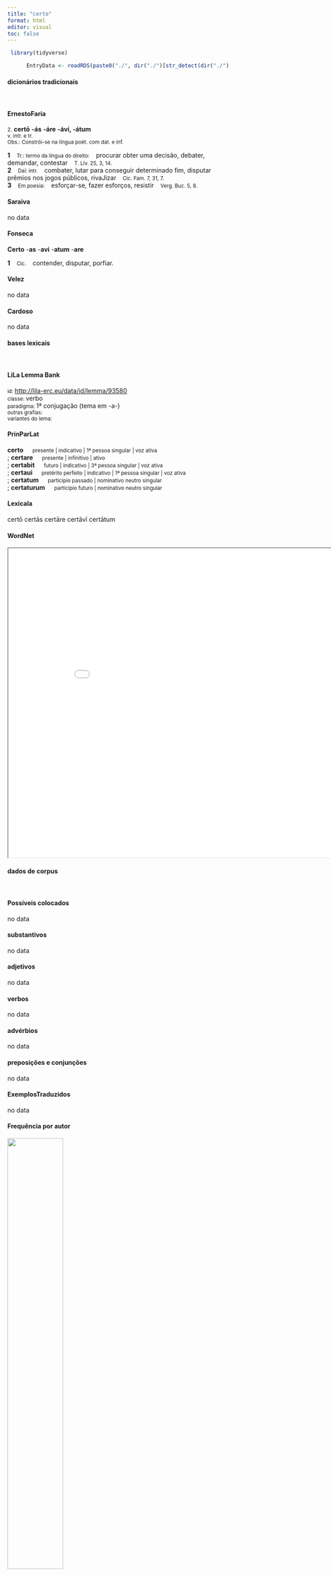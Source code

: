 ```yaml
---
title: "certo"
format: html
editor: visual
toc: false
---
```



```r
 library(tidyverse) 

      EntryData <- readRDS(paste0("./", dir("./")[str_detect(dir("./"), "_xx99-101-114-116-111xx_.rds")]))

```


#### dicionários tradicionais

&emsp;




::: panel-tabset

#### ErnestoFaria

<small>2.</small> <b>certō</b> <b>-ás</b> <b>-áre</b> <b>-áví, -átum</b> <br> <small>v. intr. e tr.</small> <br> <small>Obs.: Constrói-se na língua poét. com dat. e inf.</small>   <p> <b>1</b> &ensp; <small>Tr.: termo da língua do direito:</small> &ensp; procurar obter uma decisão, debater, demandar, contestar &ensp; <small>T. Lív. 25, 3, 14.</small> <br> <b>2</b> &ensp; <small>Daí: intr.</small> &ensp; combater, lutar para conseguir determinado fim, disputar prêmios nos jogos públicos, rivaJizar &ensp; <small>Cíc. Fam. 7, 31, 7.</small> <br> <b>3</b> &ensp; <small>Em poesia:</small> &ensp; esforçar-se, fazer esforços, resistir &ensp; <small>Verg. Buc. 5, 8.</small> </p>




#### Saraiva

no data




#### Fonseca

<b>Certo</b> -<b>as</b> -<b>avi</b> -<b>atum</b> -<b>are</b>   <p> <b>1</b> &ensp; <small>Cic.</small> &ensp; contender, disputar, porfiar. </p>




#### Velez

no data




#### Cardoso

no data


:::



#### bases lexicais

&emsp;






::: panel-tabset

#### LiLa Lemma Bank

<small> id: </small> <a href=' http://lila-erc.eu/data/id/lemma/93580 ' target="_blank"> http://lila-erc.eu/data/id/lemma/93580 </a> <br>
<small> classe: </small> verbo    <br>
<small> paradigma: </small> 1ª conjugação (tema em -a-) <br>
<small> outras grafias: </small>  <br>
<small> variantes do lema: </small>  <br>





#### PrinParLat

<b> certo </b>&emsp;<small> presente | indicativo | 1ª pessoa singular | voz ativa </small><br>
; <b> certare </b>&emsp;<small> presente | infinitivo | ativo </small><br>
; <b> certabit </b>&emsp;<small> futuro | indicativo | 3ª pessoa singular | voz ativa </small><br>
; <b> certaui </b>&emsp;<small> pretérito perfeito | indicativo | 1ª pessoa singular | voz ativa </small><br>
; <b> certatum </b>&emsp;<small> particípio passado | nominativo neutro singular </small><br>
; <b> certaturum </b>&emsp;<small> particípio futuro | nominativo neutro singular </small><br>





#### Lexicala

certō 
 certās 
 certāre 
 certāvī 
 certātum




#### WordNet

<iframe width='900' height='700' src='Media/Tree__xx99-101-114-116-111xx__sem_type_lexemes_pt.html'>

</iframe>


:::



#### dados de corpus

&emsp;




::: panel-tabset

#### Possíveis colocados

no data




#### substantivos

no data




#### adjetivos

no data




#### verbos

no data




#### advérbios

no data




#### preposições e conjunções

no data


:::



::: panel-tabset

#### ExemplosTraduzidos

no data




#### Frequência por autor

![](./Media/barchart__xx99-101-114-116-111xx__lemma_BY_author_Frequencies.webp){width=50% fig-alt='This charts plots the frequency of lemma by author_Frequencies. The Sallustius subcorpus registers the highest normalized frequency, with the value of 5.57 and an absolute frequency of 6. The Suetonius subcorpus follows, with a normalized frequency of 0 and an absolute frequency of 0. the subcorpus with the least normalized frequency is Caesar with the normalized value of 0 and an absolute freqeuncy of 0. here are all the values: subcorpus: Caesar ; normalized frequency: 0 ; absolute frequency: 0. subcorpus: Cicero ; normalized frequency: 7 ; absolute frequency: 0.436071864643293. subcorpus: Horatius ; normalized frequency: 2 ; absolute frequency: 1.77604120415594. subcorpus: Ovidius ; normalized frequency: 0 ; absolute frequency: 0. subcorpus: Phaedrus ; normalized frequency: 1 ; absolute frequency: 1.5181417944436. subcorpus: Sallustius ; normalized frequency: 6 ; absolute frequency: 5.56534644281607. subcorpus: Seneca ; normalized frequency: 2 ; absolute frequency: 0.373266643026446. subcorpus: Suetonius ; normalized frequency: 0 ; absolute frequency: 0. subcorpus: Tacitus ; normalized frequency: 1 ; absolute frequency: 3.43288705801579. subcorpus: Vergilius ; normalized frequency: 1 ; absolute frequency: 1.93050193050193. subcorpus: Hieronymus ; normalized frequency: 0 ; absolute frequency: 0'}




#### Frequência por gênero

![](./Media/barchart__xx99-101-114-116-111xx__lemma_BY_genre_Frequencies.webp){width=50% fig-alt='This charts plots the frequency of lemma by genre_Frequencies. The Poesia.épica subcorpus registers the highest normalized frequency, with the value of 1.93 and an absolute frequency of 1. The Prosa.histórica subcorpus follows, with a normalized frequency of 1.7 and an absolute frequency of 7. the subcorpus with the least normalized frequency is Prosa.ficcional with the normalized value of 0 and an absolute freqeuncy of 0. here are all the values: subcorpus: Prosa.histórica ; normalized frequency: 7 ; absolute frequency: 1.70403369118041. subcorpus: Prosa.filosófica ; normalized frequency: 1 ; absolute frequency: 0.164741931763892. subcorpus: Prosa.oratória ; normalized frequency: 6 ; absolute frequency: 0.576075581116242. subcorpus: Prosa.epistolográfica ; normalized frequency: 1 ; absolute frequency: 0.264977874347492. subcorpus: Poesia.lírica ; normalized frequency: 2 ; absolute frequency: 1.68251030537562. subcorpus: Poesia.didática ; normalized frequency: 1 ; absolute frequency: 0.848248367121893. subcorpus: Poesia.trágica ; normalized frequency: 1 ; absolute frequency: 0.868658790826963. subcorpus: Poesia.épica ; normalized frequency: 1 ; absolute frequency: 1.93050193050193. subcorpus: Prosa.ficcional ; normalized frequency: 0 ; absolute frequency: 0'}




#### Frequência por século

![](./Media/barchart__xx99-101-114-116-111xx__lemma_BY_period_Frequencies.webp){width=50% fig-alt='This charts plots the frequency of lemma by period_Frequencies. The II.d.C. subcorpus registers the highest normalized frequency, with the value of 2.62 and an absolute frequency of 1. The I.a.C. subcorpus follows, with a normalized frequency of 0.74 and an absolute frequency of 16. the subcorpus with the least normalized frequency is IV.d.C. with the normalized value of 0 and an absolute freqeuncy of 0. here are all the values: subcorpus: I.a.C. ; normalized frequency: 16 ; absolute frequency: 0.744705608564114. subcorpus: I.d.C. ; normalized frequency: 3 ; absolute frequency: 0.458926112895824. subcorpus: II.d.C. ; normalized frequency: 1 ; absolute frequency: 2.61780104712042. subcorpus: IV.d.C. ; normalized frequency: 0 ; absolute frequency: 0'}


:::

